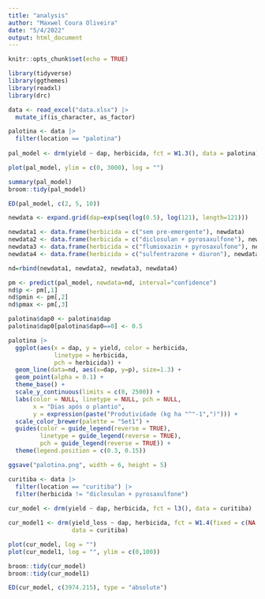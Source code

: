```yaml
---
title: "analysis"
author: "Maxwel Coura Oliveira"
date: "5/4/2022"
output: html_document
---
```


```r
knitr::opts_chunk$set(echo = TRUE)
```


```r
library(tidyverse)
library(ggthemes)
library(readxl)
library(drc)
```


```r
data <- read_excel("data.xlsx") |> 
  mutate_if(is_character, as_factor) 
```



```r
palotina <- data |> 
  filter(location == "palotina")
  
pal_model <- drm(yield ~ dap, herbicida, fct = W1.3(), data = palotina)
```


```r
plot(pal_model, ylim = c(0, 3000), log = "")
```


```r
summary(pal_model)
broom::tidy(pal_model)
```

```r
ED(pal_model, c(2, 5, 10)) 
```


```r
newdata <- expand.grid(dap=exp(seq(log(0.5), log(121), length=121)))

newdata1 <- data.frame(herbicida = c("sem pre-emergente"), newdata)
newdata2 <- data.frame(herbicida = c("diclosulan + pyrosaxulfone"), newdata)
newdata3 <- data.frame(herbicida = c("flumioxazin + pyrosaxulfone"), newdata)
newdata4 <- data.frame(herbicida = c("sulfentrazone + diuron"), newdata)

nd=rbind(newdata1, newdata2, newdata3, newdata4)

pm <- predict(pal_model, newdata=nd, interval="confidence")
nd$p <- pm[,1] 
nd$pmin <- pm[,2] 
nd$pmax <- pm[,3] 

palotina$dap0 <- palotina$dap
palotina$dap0[palotina$dap0==0] <- 0.5
```

```r
palotina |> 
  ggplot(aes(x = dap, y = yield, color = herbicida, 
             linetype = herbicida,
             pch = herbicida)) +
  geom_line(data=nd, aes(x=dap, y=p), size=1.3) +
  geom_point(alpha = 0.1) +
  theme_base() +
  scale_y_continuous(limits = c(0, 2500)) +
  labs(color = NULL, linetype = NULL, pch = NULL,
       x = "Dias após o plantio",
       y = expression(paste("Produtividade (kg ha "^"-1",")"))) +
  scale_color_brewer(palette = "Set1") +
  guides(color = guide_legend(reverse = TRUE),
         linetype = guide_legend(reverse = TRUE),
         pch = guide_legend(reverse = TRUE)) +
  theme(legend.position = c(0.3, 0.15))

ggsave("palotina.png", width = 6, height = 5)
```





```r
curitiba <- data |> 
  filter(location == "curitiba") |> 
  filter(herbicida != "diclosulan + pyrosaxulfone")
  
cur_model <- drm(yield ~ dap, herbicida, fct = l3(), data = curitiba)

cur_model1 <- drm(yield_loss ~ dap, herbicida, fct = W1.4(fixed = c(NA,NA,NA,NA)), 
                  data = curitiba)
```

```r
plot(cur_model, log = "")
plot(cur_model1, log = "", ylim = c(0,100))
```
```r
broom::tidy(cur_model)
broom::tidy(cur_model1)
```


```r
ED(cur_model, c(3974.215), type = "absolute")
```








